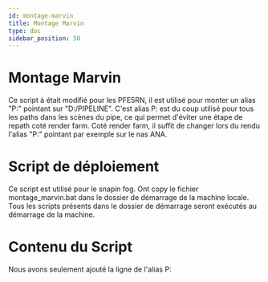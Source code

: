 ```yaml
---
id: montage-marvin
title: Montage Marvin
type: doc
sidebar_position: 50
---
```



# Montage Marvin

Ce script à était modifié pour les PFE5RN, il est utilisé pour monter un alias "P:" pointant sur "D:/PIPELINE".
C'est alias P: est du coup utilisé pour tous les paths dans les scènes du pipe, ce qui permet d'éviter une étape de repath coté render farm.
Coté render farm, il suffit de changer lors du rendu l'alias "P:" pointant par exemple sur le nas ANA.

# Script de déploiement

Ce script est utilisé pour le snapin fog.
Ont copy le fichier montage_marvin.bat dans le dossier de démarrage de la machine locale.
Tous les scripts présents dans le dossier de démarrage seront exécutés au démarrage de la machine.

<CodeSnippet
  rawUrl="https://raw.githubusercontent.com/ArtFXDev/silex_fog_snapin/main/montage_marvin/montage_marvin.ps1"
  langage="powershell"
  fileName="montage_marvin.ps1"
/>

# Contenu du Script

Nous avons seulement ajouté la ligne de l'alias P:

<CodeSnippet
  rawUrl="https://raw.githubusercontent.com/ArtFXDev/silex_fog_snapin/main/montage_marvin/Montage_marvin.bat"
  langage="batch"
  fileName="montage_marvin.bat"
/>
